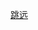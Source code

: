 {{Navbox
| name = 奥林匹克运动会田径比赛男子跳远冠军
| title = [[File:Olympic rings.svg|30px]] [[奧林匹克運動會男子田徑獎牌得主列表|奧林匹克運動會田径比赛男子跳遠冠軍]]
| titlestyle = background:gold;
| listclass = hlist
| list1 = 
* 1896：{{flagicon|USA|1891}} [[埃勒里·克拉克]]
* 1900：{{flagicon|USA|1896}} [[阿尔文·克伦茨莱因]]
* 1904：{{flagicon|USA|1896}} [[迈尔·普林斯坦]]
* 1908：{{flagicon|USA|1896}} [[弗兰克·艾恩斯]]
* 1912：{{flagicon|USA|1912}} [[艾伯特·格特森]]
* 1920：{{flagicon|SWE}} [[威廉·彼得松]]
* 1924：{{flagicon|USA|1912}} [[德哈特·哈伯德]]
* 1928：{{flagicon|USA|1912}} [[埃德·哈姆]]
* 1932：{{flagicon|USA|1912}} [[埃德·戈登]]
* 1936：{{flagicon|USA|1912}} [[杰西·欧文斯]]
* 1948：{{flagicon|USA|1912}} [[威利·斯蒂尔]]
* 1952：{{flagicon|USA|1912}} [[杰尔姆·比弗尔]]
* 1956：{{flagicon|USA|1912}} [[格雷格·贝尔]]
* 1960：{{flagicon|USA|1959}} [[拉尔夫·波士顿]]
* 1964：{{flagicon|GBR}} [[林恩·戴维斯]]
* 1968：{{flagicon|USA}} [[鲍勃·比蒙]]
* 1972：{{flagicon|USA}} [[兰迪·威廉斯]]
* 1976：{{flagicon|USA}} [[阿尼·鲁宾逊]]
* 1980：{{flagicon|GDR}} [[卢茨·东布罗夫斯基]]
* 1984：{{flagicon|USA}} [[卡尔·刘易斯]]
* 1988：{{flagicon|USA}} [[卡尔·刘易斯]]
* 1992：{{flagicon|USA}} [[卡尔·刘易斯]]
* 1996：{{flagicon|USA}} [[卡尔·刘易斯]]
* 2000：{{flagicon|CUB}} [[伊万·佩德罗索]]
* 2004：{{flagicon|USA}} [[德怀特·菲利普斯]]
* 2008：{{flagicon|PAN}} [[欧文·萨拉迪诺]]
* 2012：{{flagicon|GBR}} [[格雷格·卢瑟福]]
* 2016：{{flagicon|USA}} [[杰夫·亨德森]]
* 2020：{{flagicon|GRE}} [[米尔蒂亚季斯·滕托格卢]]

}}<noinclude>
{{collapsible option}}
[[Category:奥林匹克运动会田径比赛冠军导航模板|跳远]]
</noinclude>